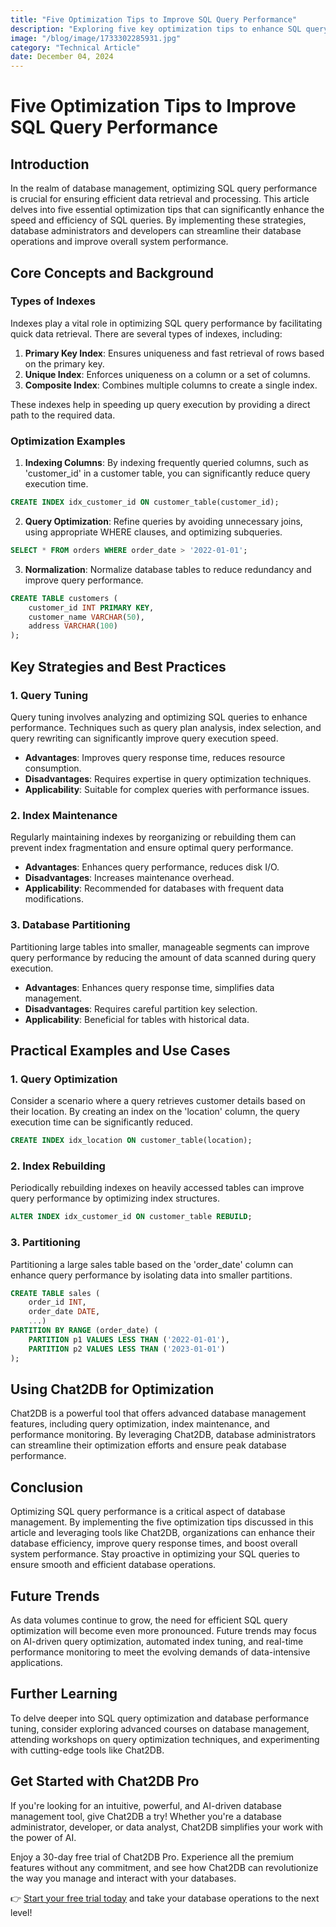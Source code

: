 ```yaml
---
title: "Five Optimization Tips to Improve SQL Query Performance"
description: "Exploring five key optimization tips to enhance SQL query performance and efficiency."
image: "/blog/image/1733302285931.jpg"
category: "Technical Article"
date: December 04, 2024
---
```


# Five Optimization Tips to Improve SQL Query Performance

## Introduction

In the realm of database management, optimizing SQL query performance is crucial for ensuring efficient data retrieval and processing. This article delves into five essential optimization tips that can significantly enhance the speed and efficiency of SQL queries. By implementing these strategies, database administrators and developers can streamline their database operations and improve overall system performance.

## Core Concepts and Background

### Types of Indexes

Indexes play a vital role in optimizing SQL query performance by facilitating quick data retrieval. There are several types of indexes, including:

1. **Primary Key Index**: Ensures uniqueness and fast retrieval of rows based on the primary key.
2. **Unique Index**: Enforces uniqueness on a column or a set of columns.
3. **Composite Index**: Combines multiple columns to create a single index.

These indexes help in speeding up query execution by providing a direct path to the required data.

### Optimization Examples

1. **Indexing Columns**: By indexing frequently queried columns, such as 'customer_id' in a customer table, you can significantly reduce query execution time.

```sql
CREATE INDEX idx_customer_id ON customer_table(customer_id);
```

2. **Query Optimization**: Refine queries by avoiding unnecessary joins, using appropriate WHERE clauses, and optimizing subqueries.

```sql
SELECT * FROM orders WHERE order_date > '2022-01-01';
```

3. **Normalization**: Normalize database tables to reduce redundancy and improve query performance.

```sql
CREATE TABLE customers (
    customer_id INT PRIMARY KEY,
    customer_name VARCHAR(50),
    address VARCHAR(100)
);
```

## Key Strategies and Best Practices

### 1. Query Tuning

Query tuning involves analyzing and optimizing SQL queries to enhance performance. Techniques such as query plan analysis, index selection, and query rewriting can significantly improve query execution speed.

- **Advantages**: Improves query response time, reduces resource consumption.
- **Disadvantages**: Requires expertise in query optimization techniques.
- **Applicability**: Suitable for complex queries with performance issues.

### 2. Index Maintenance

Regularly maintaining indexes by reorganizing or rebuilding them can prevent index fragmentation and ensure optimal query performance.

- **Advantages**: Enhances query performance, reduces disk I/O.
- **Disadvantages**: Increases maintenance overhead.
- **Applicability**: Recommended for databases with frequent data modifications.

### 3. Database Partitioning

Partitioning large tables into smaller, manageable segments can improve query performance by reducing the amount of data scanned during query execution.

- **Advantages**: Enhances query response time, simplifies data management.
- **Disadvantages**: Requires careful partition key selection.
- **Applicability**: Beneficial for tables with historical data.

## Practical Examples and Use Cases

### 1. Query Optimization

Consider a scenario where a query retrieves customer details based on their location. By creating an index on the 'location' column, the query execution time can be significantly reduced.

```sql
CREATE INDEX idx_location ON customer_table(location);
```

### 2. Index Rebuilding

Periodically rebuilding indexes on heavily accessed tables can improve query performance by optimizing index structures.

```sql
ALTER INDEX idx_customer_id ON customer_table REBUILD;
```

### 3. Partitioning

Partitioning a large sales table based on the 'order_date' column can enhance query performance by isolating data into smaller partitions.

```sql
CREATE TABLE sales (
    order_id INT,
    order_date DATE,
    ...)
PARTITION BY RANGE (order_date) (
    PARTITION p1 VALUES LESS THAN ('2022-01-01'),
    PARTITION p2 VALUES LESS THAN ('2023-01-01')
);
```

## Using Chat2DB for Optimization

Chat2DB is a powerful tool that offers advanced database management features, including query optimization, index maintenance, and performance monitoring. By leveraging Chat2DB, database administrators can streamline their optimization efforts and ensure peak database performance.

## Conclusion

Optimizing SQL query performance is a critical aspect of database management. By implementing the five optimization tips discussed in this article and leveraging tools like Chat2DB, organizations can enhance their database efficiency, improve query response times, and boost overall system performance. Stay proactive in optimizing your SQL queries to ensure smooth and efficient database operations.

## Future Trends

As data volumes continue to grow, the need for efficient SQL query optimization will become even more pronounced. Future trends may focus on AI-driven query optimization, automated index tuning, and real-time performance monitoring to meet the evolving demands of data-intensive applications.

## Further Learning

To delve deeper into SQL query optimization and database performance tuning, consider exploring advanced courses on database management, attending workshops on query optimization techniques, and experimenting with cutting-edge tools like Chat2DB.


## Get Started with Chat2DB Pro

If you're looking for an intuitive, powerful, and AI-driven database management tool, give Chat2DB a try! Whether you're a database administrator, developer, or data analyst, Chat2DB simplifies your work with the power of AI.

Enjoy a 30-day free trial of Chat2DB Pro. Experience all the premium features without any commitment, and see how Chat2DB can revolutionize the way you manage and interact with your databases.

👉 [Start your free trial today](https://chat2db.ai/pricing) and take your database operations to the next level!

